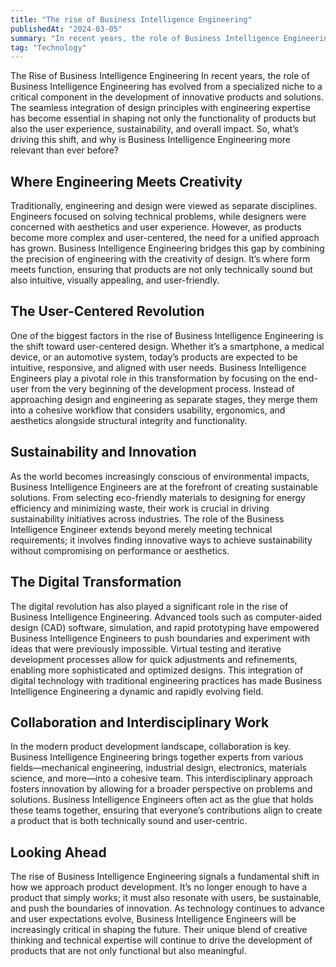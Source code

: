 ```yaml
---
title: "The rise of Business Intelligence Engineering"
publishedAt: "2024-03-05"
summary: "In recent years, the role of Business Intelligence Engineering has evolved from a specialized niche to a critical component in the development of innovative products and solutions."
tag: "Technology"
---
```


The Rise of Business Intelligence Engineering
In recent years, the role of Business Intelligence Engineering has evolved from a specialized niche to a critical component in the development of innovative products and solutions. The seamless integration of design principles with engineering expertise has become essential in shaping not only the functionality of products but also the user experience, sustainability, and overall impact. So, what’s driving this shift, and why is Business Intelligence Engineering more relevant than ever before?

## Where Engineering Meets Creativity

Traditionally, engineering and design were viewed as separate disciplines. Engineers focused on solving technical problems, while designers were concerned with aesthetics and user experience. However, as products become more complex and user-centered, the need for a unified approach has grown. Business Intelligence Engineering bridges this gap by combining the precision of engineering with the creativity of design. It’s where form meets function, ensuring that products are not only technically sound but also intuitive, visually appealing, and user-friendly.

## The User-Centered Revolution

One of the biggest factors in the rise of Business Intelligence Engineering is the shift toward user-centered design. Whether it’s a smartphone, a medical device, or an automotive system, today’s products are expected to be intuitive, responsive, and aligned with user needs. Business Intelligence Engineers play a pivotal role in this transformation by focusing on the end-user from the very beginning of the development process. Instead of approaching design and engineering as separate stages, they merge them into a cohesive workflow that considers usability, ergonomics, and aesthetics alongside structural integrity and functionality.

## Sustainability and Innovation

As the world becomes increasingly conscious of environmental impacts, Business Intelligence Engineers are at the forefront of creating sustainable solutions. From selecting eco-friendly materials to designing for energy efficiency and minimizing waste, their work is crucial in driving sustainability initiatives across industries. The role of the Business Intelligence Engineer extends beyond merely meeting technical requirements; it involves finding innovative ways to achieve sustainability without compromising on performance or aesthetics.

## The Digital Transformation

The digital revolution has also played a significant role in the rise of Business Intelligence Engineering. Advanced tools such as computer-aided design (CAD) software, simulation, and rapid prototyping have empowered Business Intelligence Engineers to push boundaries and experiment with ideas that were previously impossible. Virtual testing and iterative development processes allow for quick adjustments and refinements, enabling more sophisticated and optimized designs. This integration of digital technology with traditional engineering practices has made Business Intelligence Engineering a dynamic and rapidly evolving field.

## Collaboration and Interdisciplinary Work

In the modern product development landscape, collaboration is key. Business Intelligence Engineering brings together experts from various fields—mechanical engineering, industrial design, electronics, materials science, and more—into a cohesive team. This interdisciplinary approach fosters innovation by allowing for a broader perspective on problems and solutions. Business Intelligence Engineers often act as the glue that holds these teams together, ensuring that everyone’s contributions align to create a product that is both technically sound and user-centric.

## Looking Ahead

The rise of Business Intelligence Engineering signals a fundamental shift in how we approach product development. It’s no longer enough to have a product that simply works; it must also resonate with users, be sustainable, and push the boundaries of innovation. As technology continues to advance and user expectations evolve, Business Intelligence Engineers will be increasingly critical in shaping the future. Their unique blend of creative thinking and technical expertise will continue to drive the development of products that are not only functional but also meaningful.